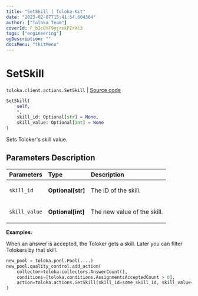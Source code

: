 ```yaml
---
title: "SetSkill | Toloka-Kit"
date: "2023-02-07T15:41:54.604364"
author: ["Toloka Team"]
coverId: F_bIcOYF9yjrxkPZrXc3
tags: ["engineering"]
ogDescription: ""
docsMenu: "tkitMenu"
---
```


# SetSkill
`toloka.client.actions.SetSkill` | [Source code](https://github.com/Toloka/toloka-kit/blob/v1.1.3/src/client/actions.py#L159)

```python
SetSkill(
    self,
    *,
    skill_id: Optional[str] = None,
    skill_value: Optional[int] = None
)
```

Sets Toloker's skill value.

## Parameters Description

| Parameters | Type | Description |
| :----------| :----| :-----------|
`skill_id`|**Optional\[str\]**|<p>The ID of the skill.</p>
`skill_value`|**Optional\[int\]**|<p>The new value of the skill.</p>

**Examples:**

When an answer is accepted, the Toloker gets a skill. Later you can filter Tolokers by that skill.

```python
new_pool = toloka.pool.Pool(....)
new_pool.quality_control.add_action(
    collector=toloka.collectors.AnswerCount(),
    conditions=[toloka.conditions.AssignmentsAcceptedCount > 0],
    action=toloka.actions.SetSkill(skill_id=some_skill_id, skill_value=1),
)
```